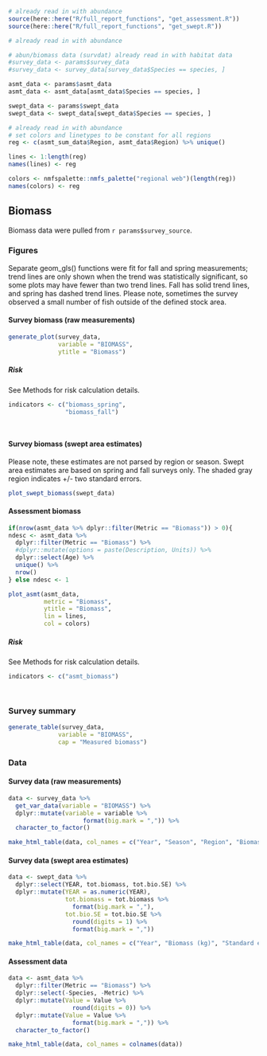 ```r
# already read in with abundance
source(here::here("R/full_report_functions", "get_assessment.R"))
source(here::here("R/full_report_functions", "get_swept.R"))
```

```r
# already read in with abundance

# abun/biomass data (survdat) already read in with habitat data
#survey_data <- params$survey_data
#survey_data <- survey_data[survey_data$Species == species, ]

asmt_data <- params$asmt_data
asmt_data <- asmt_data[asmt_data$Species == species, ]

swept_data <- params$swept_data
swept_data <- swept_data[swept_data$Species == species, ]
```

```r
# already read in with abundance
# set colors and linetypes to be constant for all regions
reg <- c(asmt_sum_data$Region, asmt_data$Region) %>% unique()

lines <- 1:length(reg)
names(lines) <- reg

colors <- nmfspalette::nmfs_palette("regional web")(length(reg))
names(colors) <- reg

```

## Biomass

Biomass data were pulled from ``r params$survey_source``. 

### Figures

Separate geom_gls() functions were fit for fall and spring measurements; trend lines are only shown when the trend was statistically significant, so some plots may have fewer than two trend lines. Fall has solid trend lines, and spring has dashed trend lines. Please note, sometimes the survey observed a small number of fish outside of the defined stock area.

#### Survey biomass (raw measurements)
```r
generate_plot(survey_data,
              variable = "BIOMASS", 
              ytitle = "Biomass")
```

##### Risk {-}

See Methods for risk calculation details.
```r
indicators <- c("biomass_spring", 
                "biomass_fall")
```

```r
```

```r
```

#### Survey biomass (swept area estimates)

Please note, these estimates are not parsed by region or season. Swept area estimates are based on spring and fall surveys only. The shaded gray region indicates +/- two standard errors.
```r
plot_swept_biomass(swept_data)
```

#### Assessment biomass
```r
if(nrow(asmt_data %>% dplyr::filter(Metric == "Biomass")) > 0){
ndesc <- asmt_data %>% 
  dplyr::filter(Metric == "Biomass") %>% 
  #dplyr::mutate(options = paste(Description, Units)) %>%
  dplyr::select(Age) %>% 
  unique() %>% 
  nrow()
} else ndesc <- 1
```

```r
plot_asmt(asmt_data, 
          metric = "Biomass", 
          ytitle = "Biomass",
          lin = lines, 
          col = colors)
```

##### Risk {-}

See Methods for risk calculation details.
```r
indicators <- c("asmt_biomass")
```

```r
```

```r
```

### Survey summary
```r
generate_table(survey_data,
              variable = "BIOMASS", 
              cap = "Measured biomass")
```

### Data

#### Survey data (raw measurements)
```r
data <- survey_data %>% 
  get_var_data(variable = "BIOMASS") %>%
  dplyr::mutate(variable = variable %>%
                     format(big.mark = ",")) %>%
  character_to_factor()

make_html_table(data, col_names = c("Year", "Season", "Region", "Biomass"))
```

#### Survey data (swept area estimates)
```r
data <- swept_data %>%
  dplyr::select(YEAR, tot.biomass, tot.bio.SE) %>%
  dplyr::mutate(YEAR = as.numeric(YEAR),
                tot.biomass = tot.biomass %>%
                  format(big.mark = ","),
                tot.bio.SE = tot.bio.SE %>%
                  round(digits = 1) %>%
                  format(big.mark = ","))

make_html_table(data, col_names = c("Year", "Biomass (kg)", "Standard error"))
```

#### Assessment data
```r
data <- asmt_data %>%
  dplyr::filter(Metric == "Biomass") %>%
  dplyr::select(-Species, -Metric) %>%
  dplyr::mutate(Value = Value %>%
                  round(digits = 0)) %>%
  dplyr::mutate(Value = Value %>%
                  format(big.mark = ",")) %>%
  character_to_factor()

make_html_table(data, col_names = colnames(data))
```
